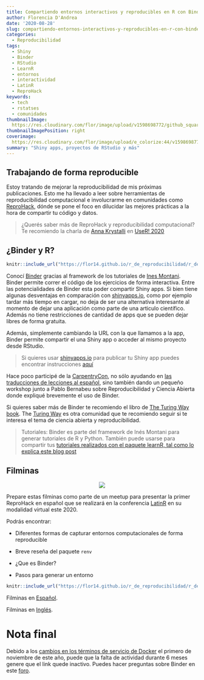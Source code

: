 ```yaml
---
title: Compartiendo entornos interactivos y reproducibles en R con Binder
author: Florencia D'Andrea
date: '2020-08-28'
slug: compartiendo-entornos-interactivos-y-reproducibles-en-r-con-binder.es-es
categories:
  - Reproducibilidad
tags:
  - Shiny
  - Binder
  - RStudio
  - LearnR
  - entornos
  - interactividad
  - LatinR
  - ReproHack
keywords:
  - tech
  - rstatses
  - comunidades
thumbnailImage: 
  https://res.cloudinary.com/flor/image/upload/v1598698772/github_squares_c9trzb.png
thumbnailImagePosition: right
coverimage:
  https://res.cloudinary.com/flor/image/upload/e_colorize:44/v1598698772/github_squares_c9trzb.png
summary: "Shiny apps, proyectos de RStudio y más"
---
```


## Trabajando de forma reproducible

Estoy tratando de mejorar la reproducibilidad de mis próximas publicaciones. Esto me ha llevado a leer sobre herramientas de reproducibilidad computacional e involucrarme en comunidades como [ReproHack](https://twitter.com/ReproHack), dónde se pone el foco en dilucidar las mejores prácticas a la hora de compartir tu código y datos.

> ¿Querés saber más de ReproHack y reproducibilidad computacional? Te recomiendo la charla de [Anna Krystalli](https://twitter.com/annakrystalli) en [UseR! 2020](https://www.youtube.com/watch?v=KHMW8fV2NXo)

## ¿Binder y R?


```r
knitr::include_url("https://flor14.github.io/r_de_reproducibilidad/r_de_reproducibilidad.html#17")

```

Conocí [Binder](https://mybinder.readthedocs.io/en/latest/faq.html) gracias al framework de los tutoriales de [Ines Montani](https://github.com/ines/course-starter-r). Binder permite correr el código de los ejercicios de forma interactiva. Entre las potencialidades de Binder esta poder compartir Shiny apps. Si bien tiene algunas desventajas en comparación con [shinyapps.io](shinyapps.io), como por ejemplo tardar más tiempo en cargar, no deja de ser una alternativa interesante al momento de dejar una aplicación como parte de una articulo científico. Además no tiene restricciones de cantidad de apps que se pueden dejar libres de forma gratuita.

Además, simplemente cambiando la URL con la que llamamos a la app, Binder permite compartir el una Shiny app o acceder al mismo proyecto desde RStudio.

> Si quieres usar [shinyapps.io](shinyapps.io) para publicar tu Shiny app puedes encontrar instrucciones [aquí](https://shiny.rstudio.com/articles/shinyapps.html#:~:text=Shinyapps.io%20is%20a%20platform,such%20as%20the%20RStudio%20IDE)

Hace poco participé de la [CarpentryCon](https://carpentrycon.org/), no sólo ayudando en [las traducciones de lecciones al español](https://carpentries.org/blog/2020/08/Hablamos/), sino también dando un pequeño workshop junto a Pablo Bernabeu sobre Reproducibilidad y Ciencia Abierta donde expliqué brevemente el uso de Binder.

Si quieres saber más de Binder te recomiendo el libro de [The Turing Way book](https://the-turing-way.netlify.app/welcome). The [Turing Way](https://twitter.com/turingway) es otra comunidad que te recomiendo seguir si te interesa el tema de ciencia abierta y reproducibilidad.

> Tutoriales: Binder es parte del framework de Inés Montani para generar tutoriales de R y Python. También puede usarse para compartir tus [tutoriales realizados con el paquete learnR, tal como lo explica este blog post](https://syoh.org/learnr-tutorial/) 


## Filminas

<center>
![](https://res.cloudinary.com/flor/image/upload/c_scale,w_460/v1599145015/charlaR_con_R_3_paoy3a.png)
</center>

Prepare estas filminas como parte de un meetup para presentar la primer ReproHack en español que se realizará en la conferencia [LatinR](https://latin-r.com/) en su modalidad virtual este 2020.

Podrás encontrar:

* Diferentes formas de capturar entornos computacionales de forma reproducible

* Breve reseña del paquete `renv`

* ¿Que es Binder?

* Pasos para generar un entorno

```r
knitr::include_url("https://flor14.github.io/r_de_reproducibilidad/r_de_reproducibilidad.html#22")

```


Filminas en [Español](https://flor14.github.io/r_de_reproducibilidad/r_de_reproducibilidad.html#1).

Filminas en [Inglés](https://flor14.github.io/reproducibility_slides_en/binder_reproducible_environments.html#1).



# Nota final

Debido a los [cambios en los términos de servicio de Docker](https://www.docker.com/blog/scaling-docker-to-serve-millions-more-developers-network-egress/) el primero de noviembre de este año, puede que la falta de actividad durante 6 meses genere que el link quede inactivo.
Puedes hacer preguntas sobre Binder en este [foro](discourse.jupyter.org).
